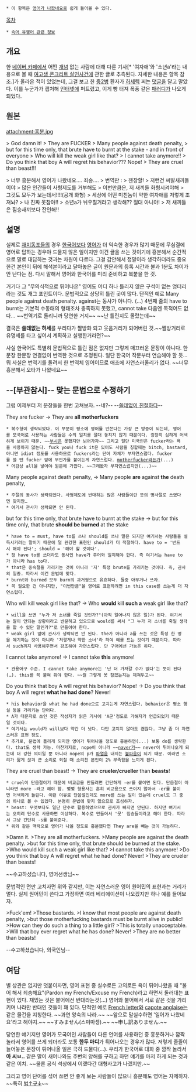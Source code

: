  * 이 항목은 [[영어가 나왔네요]]로 쉽게 들어올 수 있다.

[[목차]]
 * [[속어 유행어 관련 정보]]

== 개요 ==
한 [[네이버 카페]]에서 어떤 [[개념]] 없는 사람에 대해 다룬 기사[* '여자애'와 '소년a'라는 내용으로 볼 때 [[여고생 콘크리트 살인사건]]에 관한 글로 추측된다. 자세한 내용은 항목 참조.]가 올라온 적이 있었는데, 그걸 보고 한 [[중2병]] 환자가 [[허세력]] 쩌는 [[댓글]]을 달고 말았다. 이를 누군가가 캡처해 [[인터넷]]에 퍼트렸고, 이게 빵 터져 폭풍 같은 [[패러디]]가 나오게 되었다.

== 원본 ==
attachment:흥분.jpg

> God damn it!
> They are FUCKER
> Many people against death penalty,
> but for this time only, that brute have to burnt at the stake - and in front of everyone
> Who will kill the weak girl like that?
> I cannot take anymore!!
> Do you think that boy A will regret his behavior??? Nope!
> They are cruel than beast!!!

> 너무 흥분해서 영어가 나왔네요.... 죄송....
> 번역판 :
> 젠장할!
> 저런건 씨발새끼들이야
> 많은 인간들이 사형제도를 거부해도
> 이번만큼은, 저 새끼들 화형시켜야해
> 그것도 모두가 보는데서!!!!(공개 화형)
> 세상에 어떤 미친놈이 약한 여자애를 저렇게 조져놔?
> 나 진짜 못참아!!
> 소년a가 뉘우칠거라고 생각해?? 절대 아니야!
> 저 새끼들은 짐승새끼보다 잔인해!!

== 설명 ==
실제로 [[재미동포]]들의 경우 [[한국어]]보다 [[영어]]가 더 익숙한 경우가 많기 때문에 무심결에 영어로 답하는 경우야 드물지 않은 일이지만 이건 글을 쓰는 것이기에 흥분해서 순간적으로 말로 대답하는 것과는 차원이 다르다. 그걸 감안해서 정말이라 생각하더라도 중요한건 본인이 뒤에 해석본이라고 달아놓은 글이 원문과의 등록 시간과 불과 1분도 차이가 안 난다는 점. 다시 말해서 영어와 한국어를 미리 준비하고 복붙을 한 것.

거기다 그 "무의식적으로 튀어나온" 영어도 어디 하나 틀리지 않은 구석이 없는 엉터리라는 것도 개그 포인트이다. 문법적으로 상당히 틀린 곳이 많다. 단적인 예로 Many people against death penalty. against는 동사가 아니다. (…) 4번째 줄의 have to burnt는 기본적 수동태의 형태조차 충족하지 못했고, cannot take 다음엔 목적어도 없다… ~~번역기로 돌리니까 당연한 거지~~ ~~난 틀린지도 몰랐는데~~

결국은 '''쓸데없는 허세'''를 부리다가 짤방화 되고 웃음거리가 되어버린 것.~~짤방거리로 유명세를 타고 싶어서 계획하고 실행한거라면?~~

사실 한국어도 특별히 문법적으로 틀린 점은 없지만 그렇게 매끄러운 문장이 아니다. 한문장 한문장 연결없이 번역한 것으로 추정된다. 일단 한국어 작문부터 연습해야 할 듯... 뭐 사실은 번역기를 돌려서 한 번역체 영어이므로 애초에 자연스러울리가 없다. ~~너무 흥분해서 오타가 나왔네요~~

== --[부관참시]-- 맞는 문법으로 수정하기 ==
그럼 이제부터 저 문장들을 한번 고쳐보자. --네?-- --[[설명충|쓸데없이 친절하다]]--

They are fucker → They are '''all motherfuckers'''
 * 복수형이 생략되었다. 이 부분이 평소에 영어를 안쓴다는 가장 큰 방증이 되는데, 영어를 모국어로 사용하는 사람들은 수의 일치를 절대 놓치지 않기 때문이다. 굉장히 심하게 어색하게 보이기 때문. ~~[[조지 워커 부시|부시]]은 못했지만 넘어가자~~ 그리고 일단 미국인은 fucker라는 욕을 사용하지 않는다. fuck you나 fuck it은 있어도 사람을 칭할때는 bitch, bastard,아니면 idiot 정도를 사용하므로 fuckers라는 단어 자체가 부자연스럽다. fucker를 쓸 땐 fucker 앞에 무언가를 붙이는게 자연스럽다. [[패드립|motherfucker]]라든가(...)
 * 어감상 all을 넣어야 원문에 가깝다. ~~그래봤자 부자연스럽지만(...)~~

Many people against death penalty, → Many people '''are''' against '''the''' death penalty,
 * 주절의 동사가 생략되었다. 사형제도에 반대하는 많은 사람들이란 뜻의 명사절로 쓰였다면 맞지만…
 * 여기서 관사가 생략되면 안 된다.

but for this time only, that brute have to burnt at the stake → but for this time only, that brute '''should be burned''' at the stake
 * have to = must, have to를 쓰나 should를 쓰나 말은 되지만 여기서는 사람들을 설득시키려는 말이기 때문에 덜 완강한 표현인 should가 더 적절하다. have to = '반드시 해야 된다'; should = '해야 할 것이다'.
 * 정 have to를 쓰더라도 동사인 have가 주어와 일치해야 한다. 즉 여기서는 have to가 아니라 has to다.
 * that은 종속절을 가리키는 것이 아니라 '저' 특정 brute를 가리키는 것이다. 즉, 관사의 일종. 따라서 이건 문법에 맞다.
 * burnt와 burned 모두 burn의 과거형으로 유효하다. 둘중 아무거나 쓰자.
 * 꼭 필요한 건 아니지만, "이번만큼"을 영어로 표현하려면 in this case를 쓰는게 더 자연스럽다.

Who will kill weak girl like that? → Who '''would''' kill '''such a''' weak girl like that?
 * will을 쓰면 "누가 저 소녀를 죽일 것인가?"(아직 일어나지 않은 일)가 된다. 여기서는 말이 안되는 상황이라고 반문하고 있으므로 would를 써서 "그 누가 저 소녀를 죽일 생각을 할 수 있단 말인가?"로 만들어야 한다.
 * weak girl 앞에 관사가 생략되면 안 된다. the가 아니라 a를 쓰는 것은 특정 한 명을 얘기하는 것이 아니라 '저렇게나 약한 소녀'라 하여 예를 드는 것이기 때문이다. 따라서 such까지 사용해주면서 강조해야 자연스럽다. 단 구어에선 가능은 하다.

I cannot take anymore! → I cannot take '''this''' anymore!
 * 관용어구 수준. I cannot take anymore는 '난 더 가져갈 수가 없다'는 뜻이 된다(…). this를 꼭 붙여 줘야 한다. ~~뭘 그렇게 못 참겠는지는 제쳐두고~~

Do you think that boy A will regret his behavior? Nope! → Do you think that boy A will regret '''what he had done'''? Never!
 * his behavior을 what he had done으로 고치는게 자연스럽다. behavior은 평소 행실 등을 가리키는 단어다.
 * A가 대문자로 쓰인 것은 작성자가 읽은 기사에 'A군'정도로 가해자가 언급되었기 때문일 것이다.
 * 여기서는 would가 will보다 약간 더 낫다. 다만 고치지 않아도 괜찮다. 그냥 좀 더 자연스러운 표현 정도.
 * 추가로, 문법에 틀리게 되지만 영어가 튀어나올 정도로 흥분하면(...) 보통 do를 생략한다. that도 생략 가능. 마찬가지로, nope이 아니라 ~~[[더 이상은 naver|naver가]]~~ never이 튀어나오게 되는데 더 강한 의미일 뿐 아니라 nope의 p가 [[파열음]] 내지는 [[불파음]]이 되기 때문. 이러면 소리가 짧게 끊겨 큰 소리로 외칠 때 소리친 본인이 2% 부족함을 느끼게 된다.

They are cruel than beast! → They are '''crueler/crueller''' than '''beasts'''!
 * cruel이 단음절이기 때문에 비교급을 만들려면 간단하게 -er를 붙이면 된다. 단음절이 아니라면 more -라고 해야 함. 몇몇 형용사는 흔히 비교용으로 쓰이지 않아서 -er를 붙이면 어색하게 들린다. 이런 이유로 단음절인데도 more를 쓰는 일이 있는데 cruel도 그 중의 하나로 볼 수 있겠다. 분명히 문법에 맞지 않으므로 조심하자.
 * beast: 무엇보다도 일단 단수로 활용하였으므로 관사가 빠지면 안된다. 하지만 여기서는 오히려 단수로 사용하면 이상하다. 복수로 만들어서 '뭇' 짐승들이라고 해야 한다. 따라서 그냥 간단히 -s를 붙여준다.
 * 위와 같은 맥락으로 영어가 나올 정도로 흥분했다면 They are을 빼는 것이 가능하다.

>Damn it.
>They are all motherfuckers.
>Many people are against the death penalty.
>but for this time only, that brute should be burned at the stake.
>Who would kill such a weak girl like that?
>I cannot take this anymore!
>Do you think that boy A will regret what he had done? Never!
>They are crueler than beasts!

~~수고하셨습니다, 영어선생님~~

문법적인 면만 고치자면 위와 같지만, 이는 자연스러운 영어 원어민의 표현과는 거리가 멀다. 
실제 원어민이 쓴다고 가정하면 여러 베리에이션이 나오겠지만 하나 예를 들어보자.

>Fuck'em!
>Those bastards.
>I know that most people are against death penalty,
>but those motherfucking bastards must be burnt alive in public!
>How can they do such a thing to a little girl?
>This is totally unacceptable.  
>Will that boy ever regret what he has done? Never!
>They are no better than beasts!

--수고하셨습니다, 외국인님--

== 여담 ==
별 상관은 없지만 덧붙이자면, 영어 표현 중 실수로든 고의로든 욕이 튀어나왔을 때 "불어 해서 죄송해요"(Pardon my French/Excuse my French)라고 하면서 둘러대는 표현이 있다. 재밌는 것은 불어에선 반대라는것(...) 영어와 불어에서 서로 같은 것을 가리키며 나라만 반대인 것들이 꽤 있다. 단적인 예로 [[콘돔|French letter]]와 [[콘돔|capote anglaise]]는 같은 물건을 지칭한다. ~~과연 앙숙의 나라.~~ ~~앞으로 말실수하면 '일어가 나왔네요'라고 해야지.~~ ~~すみません(스미마셍).~~ ~~申し訳ありません.~~

당연한 얘기지만 영어가 모국어인 사람들이 다른 언어를 사용하던 중 흥분하거나 깜짝 놀라서 영어를 쓰게 되더라도 보통 '''한두 마디'''가 튀어나오는 경우가 많다. 저렇게 줄줄이 늘어놓은 문장이 튀어나올 일은 극히 드물다(...). 우리가 한국어로 대화 중 깜짝 놀라서 '''아 씨ㅂ..''' 같은 말이 새어나와도 주변의 양해를 구하고 하던 얘기를 마저 하게 되는 것과 같은 이치. ~~물론 공식 석상에서 이랬다간 대형사고가 나겠지만.~~

그리고 영어 단어를 섞어 쓰면 안 좋게 보는 사람들이 많으니 흥분해도 영어는 자제하자. ~~특히 [[Fuck|법↑규↓]]~~
